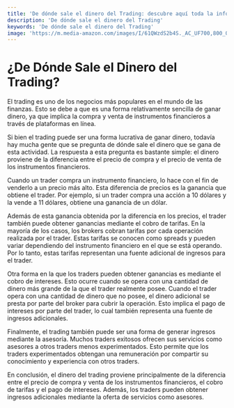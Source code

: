 ```yaml
---
title: 'De dónde sale el dinero del Trading: descubre aquí toda la información'
description: 'De dónde sale el dinero del Trading'
keywords: 'De dónde sale el dinero del Trading'
image: 'https://m.media-amazon.com/images/I/61QWzdS2b4S._AC_UF700,800_QL80_.jpg'
---
```




# ¿De Dónde Sale el Dinero del Trading? 

El trading es uno de los negocios más populares en el mundo de las finanzas. Esto se debe a que es una forma relativamente sencilla de ganar dinero, ya que implica la compra y venta de instrumentos financieros a través de plataformas en línea. 

Si bien el trading puede ser una forma lucrativa de ganar dinero, todavía hay mucha gente que se pregunta de dónde sale el dinero que se gana de esta actividad. La respuesta a esta pregunta es bastante simple: el dinero proviene de la diferencia entre el precio de compra y el precio de venta de los instrumentos financieros. 

<ImageAdd source="https://images.cointelegraph.com/images/740_aHR0cHM6Ly9zMy5jb2ludGVsZWdyYXBoLmNvbS9zdG9yYWdlL3VwbG9hZHMvdmlldy9hNmI1MDhhZTc5MDcxMzJlZjlhNmJhMTA3Yjk4MDVhZC5qcGc=.jpg"/>

Cuando un trader compra un instrumento financiero, lo hace con el fin de venderlo a un precio más alto. Esta diferencia de precios es la ganancia que obtiene el trader. Por ejemplo, si un trader compra una acción a 10 dólares y la vende a 11 dólares, obtiene una ganancia de un dólar.

Además de esta ganancia obtenida por la diferencia en los precios, el trader también puede obtener ganancias mediante el cobro de tarifas. En la mayoría de los casos, los brokers cobran tarifas por cada operación realizada por el trader. Estas tarifas se conocen como spreads y pueden variar dependiendo del instrumento financiero en el que se está operando. Por lo tanto, estas tarifas representan una fuente adicional de ingresos para el trader.

<ImageAdd source="https://app.learncrypto.com/file-manager-cache/orig/d8e/3bb/6b2/d8e3bb6b297ae9e1565b697ebdad55a0/arguments-against-bitcoin-alt.webp"/>

Otra forma en la que los traders pueden obtener ganancias es mediante el cobro de intereses. Esto ocurre cuando se opera con una cantidad de dinero más grande de la que el trader realmente posee. Cuando el trader opera con una cantidad de dinero que no posee, el dinero adicional se presta por parte del broker para cubrir la operación. Esto implica el pago de intereses por parte del trader, lo cual también representa una fuente de ingresos adicionales. 

Finalmente, el trading también puede ser una forma de generar ingresos mediante la asesoría. Muchos traders exitosos ofrecen sus servicios como asesores a otros traders menos experimentados. Esto permite que los traders experimentados obtengan una remuneración por compartir su conocimiento y experiencia con otros traders.

<ImageAdd source="https://res.cloudinary.com/bizzaboprod/image/upload/c_crop,g_custom,f_auto/v1670529777/lxgvu37bwrralafh6ebr.jpg"/>

En conclusión, el dinero del trading proviene principalmente de la diferencia entre el precio de compra y venta de los instrumentos financieros, el cobro de tarifas y el pago de intereses. Además, los traders pueden obtener ingresos adicionales mediante la oferta de servicios como asesores.